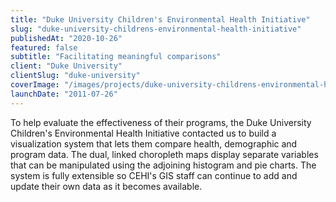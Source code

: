 ```yaml
---
title: "Duke University Children's Environmental Health Initiative"
slug: "duke-university-childrens-environmental-health-initiative"
publishedAt: "2020-10-26"
featured: false
subtitle: "Facilitating meaningful comparisons"
client: "Duke University"
clientSlug: "duke-university"
coverImage: "/images/projects/duke-university-childrens-environmental-health-initiative-cover.png"
launchDate: "2011-07-26"
---
```


To help evaluate the effectiveness of their programs, the Duke University Children's Environmental Health Initiative contacted us to build a visualization system that lets them compare health, demographic and program data. The dual, linked choropleth maps display separate variables that can be manipulated using the adjoining histogram and pie charts. The system is fully extensible so CEHI's GIS staff can continue to add and update their own data as it becomes available.
